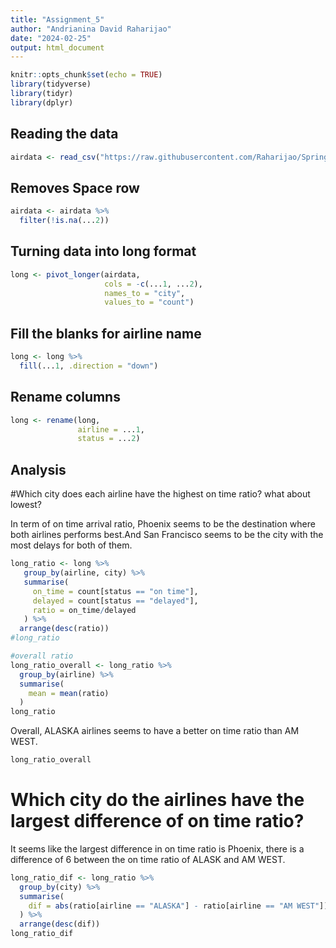 ```yaml
---
title: "Assignment_5"
author: "Andrianina David Raharijao"
date: "2024-02-25"
output: html_document
---
```


```r
knitr::opts_chunk$set(echo = TRUE)
library(tidyverse)
library(tidyr)
library(dplyr)
```

## Reading the data
```r
airdata <- read_csv("https://raw.githubusercontent.com/Raharijao/Spring2024_Data_607_CUNYSPS/main/Week5/DATA607_assignment5_file.csv")
```

## Removes Space row
```r
airdata <- airdata %>%
  filter(!is.na(...2))
```

## Turning data into long format
```r
long <- pivot_longer(airdata,
                     cols = -c(...1, ...2),
                     names_to = "city",
                     values_to = "count")
```

## Fill the blanks for airline name
```r
long <- long %>%
  fill(...1, .direction = "down")
```

## Rename columns
```r
long <- rename(long,
               airline = ...1,
               status = ...2)
```

## Analysis

#Which city does each airline have the highest on time ratio? what about lowest?

In term of on time arrival ratio, Phoenix seems to be the destination where both airlines performs best.And San Francisco seems to be the city with the most delays for both of them. 
```r
long_ratio <- long %>%
   group_by(airline, city) %>%
   summarise(
     on_time = count[status == "on time"],
     delayed = count[status == "delayed"],
     ratio = on_time/delayed
   ) %>%
  arrange(desc(ratio))
#long_ratio 

#overall ratio
long_ratio_overall <- long_ratio %>%
  group_by(airline) %>%
  summarise(
    mean = mean(ratio)
  )
long_ratio
```

Overall, ALASKA airlines seems to have a better on time ratio than AM WEST.
```r

long_ratio_overall
```

# Which city do the airlines have the largest difference of on time ratio?

It seems like the largest difference in on time ratio is Phoenix, there is a difference of 6 between the on time ratio of ALASK and AM WEST. 
```r

long_ratio_dif <- long_ratio %>%
  group_by(city) %>%
  summarise(
    dif = abs(ratio[airline == "ALASKA"] - ratio[airline == "AM WEST"])
  ) %>%
  arrange(desc(dif))
long_ratio_dif
```



